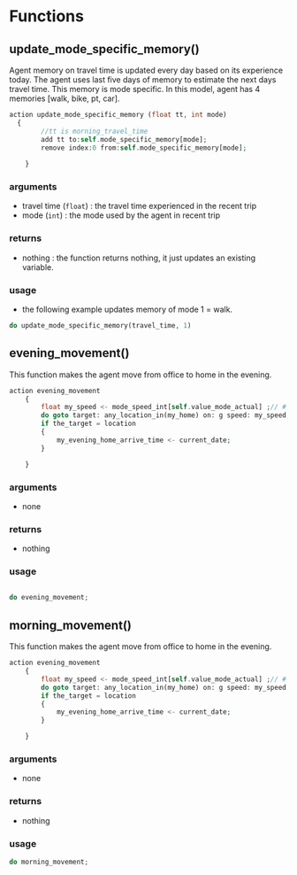 # Functions

## update_mode_specific_memory()

Agent memory on travel time is updated every day based on its experience today. The agent uses last five days of memory to estimate the next days travel time. This memory is mode specific. In this model, agent has 4 memories [walk, bike, pt, car]. \index{update! update memory}

```php
action update_mode_specific_memory (float tt, int mode)
  {
		//tt is morning_travel_time
		add tt to:self.mode_specific_memory[mode];
		remove index:0 from:self.mode_specific_memory[mode];
		
	}
```

### arguments {-}

- travel time (`float`) : the travel time experienced in the recent trip
- mode (`int`) : the mode used by the agent in recent trip

### returns {-}

- nothing : the function returns nothing, it just updates an existing variable.

### usage {-}

- the following example updates memory of mode 1 = walk.

```php
do update_mode_specific_memory(travel_time, 1)
```


## evening_movement()

This function makes the agent move from office to home in the evening. \index{movement! evening}

```php
action evening_movement
	{
		float my_speed <- mode_speed_int[self.value_mode_actual] ;// # m / # sec;
		do goto target: any_location_in(my_home) on: g speed: my_speed;
		if the_target = location
		{
			my_evening_home_arrive_time <- current_date;
		}

	}
```

### arguments {-}

- none

### returns {-}

- nothing

### usage {-}

```php

do evening_movement;
```


## morning_movement()

This function makes the agent move from office to home in the evening. \index{movement! morning}

```php
action evening_movement
	{
		float my_speed <- mode_speed_int[self.value_mode_actual] ;// # m / # sec;
		do goto target: any_location_in(my_home) on: g speed: my_speed;
		if the_target = location
		{
			my_evening_home_arrive_time <- current_date;
		}

	}
```

### arguments {-}

- none

### returns {-}

- nothing

### usage {-}

```php
do morning_movement;
```